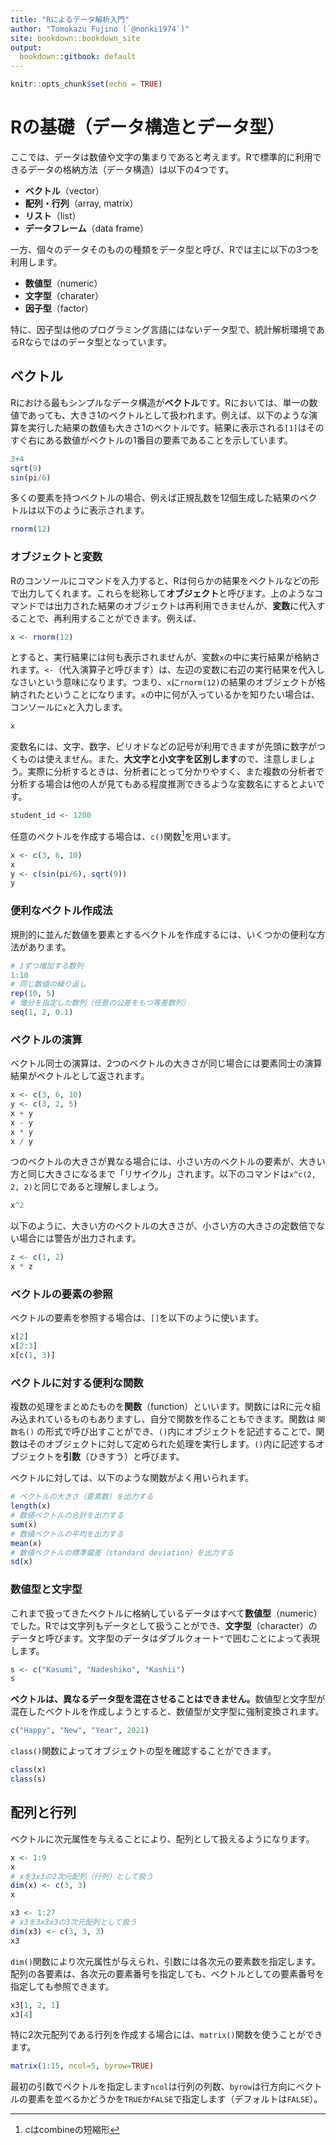 ```yaml
---
title: "Rによるデータ解析入門"
author: "Tomokazu Fujino (`@nonki1974`)"
site: bookdown::bookdown_site
output:
  bookdown::gitbook: default
---
```


```r
knitr::opts_chunk$set(echo = TRUE)
```

# Rの基礎（データ構造とデータ型）

ここでは、データは数値や文字の集まりであると考えます。Rで標準的に利用できるデータの格納方法（データ構造）は以下の4つです。

- **ベクトル**（vector）
- **配列・行列**（array, matrix）
- **リスト**（list）
- **データフレーム**（data frame）

一方、個々のデータそのものの種類をデータ型と呼び、Rでは主に以下の3つを利用します。

- **数値型**（numeric）
- **文字型**（charater）
- **因子型**（factor）

特に、因子型は他のプログラミング言語にはないデータ型で、統計解析環境であるRならではのデータ型となっています。

## ベクトル

Rにおける最もシンプルなデータ構造が**ベクトル**です。Rにおいては、単一の数値であっても、大きさ1のベクトルとして扱われます。例えば、以下のような演算を実行した結果の数値も大きさ1のベクトルです。結果に表示される`[1]`はそのすぐ右にある数値がベクトルの1番目の要素であることを示しています。

```r
3+4
sqrt(9)
sin(pi/6)
```

多くの要素を持つベクトルの場合、例えば正規乱数を12個生成した結果のベクトルは以下のように表示されます。

```r
rnorm(12)
```

### オブジェクトと変数

Rのコンソールにコマンドを入力すると、Rは何らかの結果をベクトルなどの形で出力してくれます。これらを総称して**オブジェクト**と呼びます。上のようなコマンドでは出力された結果のオブジェクトは再利用できませんが、**変数**に代入することで、再利用することができます。例えば、

```r
x <- rnorm(12)
```

とすると、実行結果には何も表示されませんが、変数`x`の中に実行結果が格納されます。`<-`（代入演算子と呼びます）は、左辺の変数に右辺の実行結果を代入しなさいという意味になります。つまり、`x`に`rnorm(12)`の結果のオブジェクトが格納されたということになります。`x`の中に何が入っているかを知りたい場合は、コンソールに`x`と入力します。

```r
x
```

変数名には、文字、数字、ピリオドなどの記号が利用できますが先頭に数字がつくものは使えません。また、**大文字と小文字を区別します**ので、注意しましょう。実際に分析するときは、分析者にとって分かりやすく、また複数の分析者で分析する場合は他の人が見てもある程度推測できるような変数名にするとよいです。

```r
student_id <- 1200
```

任意のベクトルを作成する場合は、`c()`関数^[cはcombineの短縮形]を用います。

```r
x <- c(3, 6, 10)
x
y <- c(sin(pi/6), sqrt(9))
y
```

### 便利なベクトル作成法

規則的に並んだ数値を要素とするベクトルを作成するには、いくつかの便利な方法があります。

```r
# 1ずつ増加する数列
1:10
# 同じ数値の繰り返し
rep(10, 5)
# 増分を指定した数列（任意の公差をもつ等差数列）
seq(1, 2, 0.1)
```

### ベクトルの演算

ベクトル同士の演算は、2つのベクトルの大きさが同じ場合には要素同士の演算結果がベクトルとして返されます。

```r
x <- c(3, 6, 10)
y <- c(3, 2, 5)
x + y
x - y
x * y
x / y
```

つのベクトルの大きさが異なる場合には、小さい方のベクトルの要素が、大きい方と同じ大きさになるまで「リサイクル」されます。以下のコマンドは`x^c(2, 2, 2)`と同じであると理解しましょう。

```r
x^2
```

以下のように、大きい方のベクトルの大きさが、小さい方の大きさの定数倍でない場合には警告が出力されます。

```r
z <- c(1, 2)
x * z
```

### ベクトルの要素の参照

ベクトルの要素を参照する場合は、`[]`を以下のように使います。

```r
x[2]
x[2:3]
x[c(1, 3)]
```

### ベクトルに対する便利な関数

複数の処理をまとめたものを**関数**（function）といいます。関数にはRに元々組み込まれているものもありますし、自分で関数を作ることもできます。関数は `関数名()` の形式で呼び出すことができ、`()`内にオブジェクトを記述することで、関数はそのオブジェクトに対して定められた処理を実行します。`()`内に記述するオブジェクトを**引数**（ひきすう）と呼びます。

ベクトルに対しては、以下のような関数がよく用いられます。

```r
# ベクトルの大きさ（要素数）を出力する
length(x)
# 数値ベクトルの合計を出力する
sum(x)
# 数値ベクトルの平均を出力する
mean(x)
# 数値ベクトルの標準偏差（standard deviation）を出力する
sd(x)
```

### 数値型と文字型

これまで扱ってきたベクトルに格納しているデータはすべて**数値型**（numeric）でした。Rでは文字列もデータとして扱うことができ、**文字型**（character）のデータと呼びます。文字型のデータはダブルクォート`"`で囲むことによって表現します。

```r
s <- c("Kasumi", "Nadeshiko", "Kashii")
s
```

**ベクトルは、異なるデータ型を混在させることはできません。**数値型と文字型が混在したベクトルを作成しようとすると、数値型が文字型に強制変換されます。

```r
c("Happy", "New", "Year", 2021)
```

`class()`関数によってオブジェクトの型を確認することができます。

```r
class(x)
class(s)
```

## 配列と行列

ベクトルに次元属性を与えることにより、配列として扱えるようになります。

```r
x <- 1:9
x
# xを3x3の2次元配列（行列）として扱う
dim(x) <- c(3, 3)
x

x3 <- 1:27
# x3を3x3x3の3次元配列として扱う
dim(x3) <- c(3, 3, 3)
x3
```
`dim()`関数により次元属性が与えられ、引数には各次元の要素数を指定します。配列の各要素は、各次元の要素番号を指定しても、ベクトルとしての要素番号を指定しても参照できます。
```r
x3[1, 2, 1]
x3[4]
```
特に2次元配列である行列を作成する場合には、`matrix()`関数を使うことができます。
```r
matrix(1:15, ncol=5, byrow=TRUE)
```
最初の引数でベクトルを指定します`ncol`は行列の列数、`byrow`は行方向にベクトルの要素を並べるかどうかを`TRUE`か`FALSE`で指定します（デフォルトは`FALSE`）。


